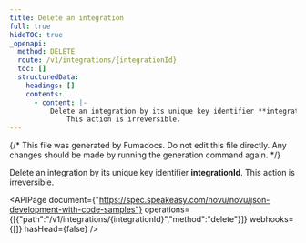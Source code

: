 ```yaml
---
title: Delete an integration
full: true
hideTOC: true
_openapi:
  method: DELETE
  route: /v1/integrations/{integrationId}
  toc: []
  structuredData:
    headings: []
    contents:
      - content: |-
          Delete an integration by its unique key identifier **integrationId**. 
              This action is irreversible.
---
```


{/* This file was generated by Fumadocs. Do not edit this file directly. Any changes should be made by running the generation command again. */}

Delete an integration by its unique key identifier **integrationId**. 
    This action is irreversible.

<APIPage document={"https://spec.speakeasy.com/novu/novu/json-development-with-code-samples"} operations={[{"path":"/v1/integrations/{integrationId}","method":"delete"}]} webhooks={[]} hasHead={false} />